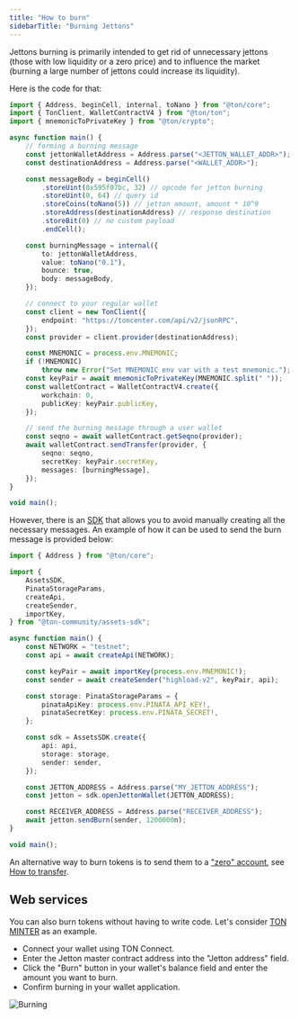 ```yaml
---
title: "How to burn"
sidebarTitle: "Burning Jettons"
---
```



Jettons burning is primarily intended to get rid of unnecessary jettons (those with low liquidity or a zero price) and
to influence the market (burning a large number of jettons could increase its liquidity).

Here is the code for that:

```typescript
import { Address, beginCell, internal, toNano } from "@ton/core";
import { TonClient, WalletContractV4 } from "@ton/ton";
import { mnemonicToPrivateKey } from "@ton/crypto";

async function main() {
    // forming a burning message
    const jettonWalletAddress = Address.parse("<JETTON_WALLET_ADDR>");
    const destinationAddress = Address.parse("<WALLET_ADDR>");

    const messageBody = beginCell()
        .storeUint(0x595f07bc, 32) // opcode for jetton burning
        .storeUint(0, 64) // query id
        .storeCoins(toNano(5)) // jetton amount, amount * 10^9
        .storeAddress(destinationAddress) // response destination
        .storeBit(0) // no custom payload
        .endCell();

    const burningMessage = internal({
        to: jettonWalletAddress,
        value: toNano("0.1"),
        bounce: true,
        body: messageBody,
    });

    // connect to your regular wallet
    const client = new TonClient({
        endpoint: "https://toncenter.com/api/v2/jsonRPC",
    });
    const provider = client.provider(destinationAddress);

    const MNEMONIC = process.env.MNEMONIC;
    if (!MNEMONIC)
        throw new Error("Set MNEMONIC env var with a test mnemonic.");
    const keyPair = await mnemonicToPrivateKey(MNEMONIC.split(" "));
    const walletContract = WalletContractV4.create({
        workchain: 0,
        publicKey: keyPair.publicKey,
    });

    // send the burning message through a user wallet
    const seqno = await walletContract.getSeqno(provider);
    await walletContract.sendTransfer(provider, {
        seqno: seqno,
        secretKey: keyPair.secretKey,
        messages: [burningMessage],
    });
}

void main();
```

However, there is an [SDK](https://github.com/ton-community/assets-sdk) that allows you to avoid manually creating all the necessary messages.
An example of how it can be used to send the burn message is provided below:

```typescript
import { Address } from "@ton/core";

import {
    AssetsSDK,
    PinataStorageParams,
    createApi,
    createSender,
    importKey,
} from "@ton-community/assets-sdk";

async function main() {
    const NETWORK = "testnet";
    const api = await createApi(NETWORK);

    const keyPair = await importKey(process.env.MNEMONIC!);
    const sender = await createSender("highload-v2", keyPair, api);

    const storage: PinataStorageParams = {
        pinataApiKey: process.env.PINATA_API_KEY!,
        pinataSecretKey: process.env.PINATA_SECRET!,
    };

    const sdk = AssetsSDK.create({
        api: api,
        storage: storage,
        sender: sender,
    });

    const JETTON_ADDRESS = Address.parse("MY_JETTON_ADDRESS");
    const jetton = sdk.openJettonWallet(JETTON_ADDRESS);

    const RECEIVER_ADDRESS = Address.parse("RECEIVER_ADDRESS");
    await jetton.sendBurn(sender, 1200000n);
}

void main();
```

An alternative way to burn tokens is to send them to a ["zero" account](https://tonviewer.com/UQAAAAAAAAAAAAAAAAAAAAAAAAAAAAAAAAAAAAAAAAAAAJKZ), see [How to transfer](/standard/tokens/jettons/how-to-transfer).

## Web services

You can also burn tokens without having to write code. Let's consider [TON MINTER](https://minter.ton.org/) as an example.

- Connect your wallet using TON Connect.
- Enter the Jetton master contract address into the "Jetton address" field.
- Click the "Burn" button in your wallet's balance field and enter the amount you want to burn.
- Confirm burning in your wallet application.

![Burning](/resources/images/burning-ton-minter.png)
